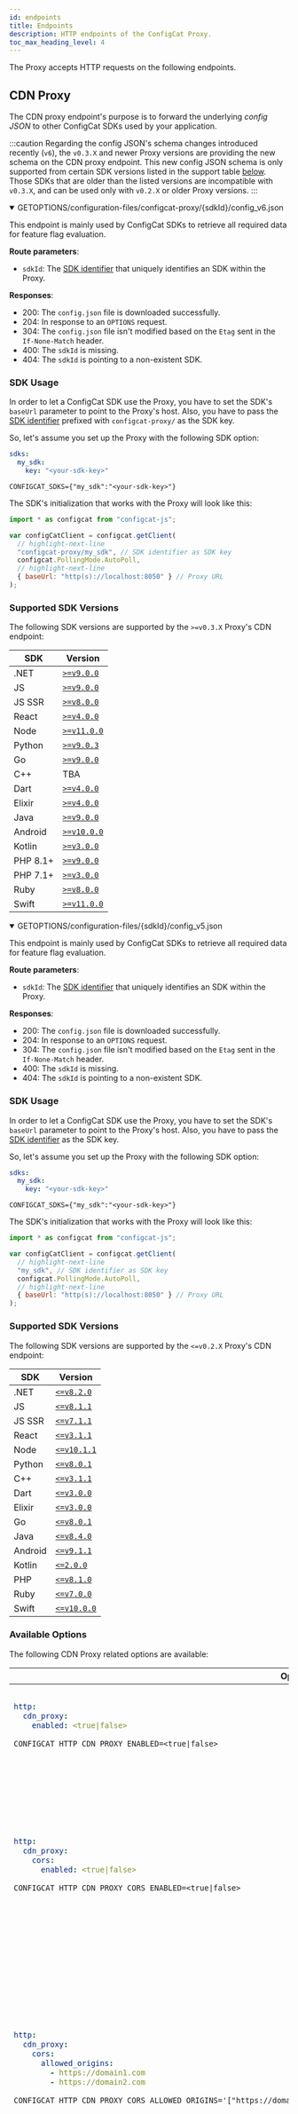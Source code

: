 ```yaml
---
id: endpoints
title: Endpoints
description: HTTP endpoints of the ConfigCat Proxy.
toc_max_heading_level: 4
---
```



The Proxy accepts HTTP requests on the following endpoints.

## CDN Proxy

The CDN proxy endpoint's purpose is to forward the underlying *config JSON* to other ConfigCat SDKs used by your application. 

:::caution
Regarding the config JSON's schema changes introduced recently (`v6`), the `v0.3.X` and newer Proxy versions are providing the new schema on the CDN proxy endpoint. 
This new config JSON schema is only supported from certain SDK versions listed in the support table [below](/advanced/proxy/endpoints/#supported-sdk-versions). 
Those SDKs that are older than the listed versions are incompatible with `v0.3.X`, and can be used only with `v0.2.X` or older Proxy versions.
:::

<Tabs groupId="versions">
<TabItem value="new" label="Proxy version 0.3.X or newer" default>

<details open>
  <summary><span className="endpoint"><span className="http-method green">GET</span><span className="http-method gray">OPTIONS</span>/configuration-files/configcat-proxy/&#123;sdkId&#125;/config_v6.json</span></summary>

This endpoint is mainly used by ConfigCat SDKs to retrieve all required data for feature flag evaluation. 

**Route parameters**:
- `sdkId`: The [SDK identifier](/advanced/proxy/proxy-overview/#sdk-identifier--sdk-key) that uniquely identifies an SDK within the Proxy.

**Responses**:
<ul className="responses">
  <li className="success"><span className="status">200</span>: The <code>config.json</code> file is downloaded successfully.</li>
  <li className="success"><span className="status">204</span>: In response to an <code>OPTIONS</code> request.</li>
  <li className="success"><span className="status">304</span>: The <code>config.json</code> file isn't modified based on the <code>Etag</code> sent in the <code>If-None-Match</code> header.</li>
  <li className="error"><span className="status">400</span>: The <code>sdkId</code> is missing.</li>
  <li className="error"><span className="status">404</span>: The <code>sdkId</code> is pointing to a non-existent SDK.</li>
</ul>
</details>

### SDK Usage

In order to let a ConfigCat SDK use the Proxy, you have to set the SDK's `baseUrl` parameter to point to the Proxy's host.
Also, you have to pass the [SDK identifier](/advanced/proxy/proxy-overview/#sdk-identifier--sdk-key) prefixed with `configcat-proxy/` as the SDK key.

So, let's assume you set up the Proxy with the following SDK option:

<Tabs groupId="yaml-env">
<TabItem value="yaml" label="YAML" default>

```yaml title="options.yml"
sdks:
  my_sdk:
    key: "<your-sdk-key>"
```

</TabItem>
<TabItem value="env-vars" label="Environment variables">

```shell
CONFIGCAT_SDKS={"my_sdk":"<your-sdk-key>"}
```

</TabItem>
</Tabs>

The SDK's initialization that works with the Proxy will look like this:

```js title="example.js"
import * as configcat from "configcat-js";

var configCatClient = configcat.getClient(
  // highlight-next-line
  "configcat-proxy/my_sdk", // SDK identifier as SDK key
  configcat.PollingMode.AutoPoll,
  // highlight-next-line
  { baseUrl: "http(s)://localhost:8050" } // Proxy URL
);
```

### Supported SDK Versions

The following SDK versions are supported by the `>=v0.3.X` Proxy's CDN endpoint:

|  SDK    | Version                                                                      |
| ------- |------------------------------------------------------------------------------|
| .NET    | [`>=v9.0.0`](https://github.com/configcat/.net-sdk/releases/tag/v9.0.0)      |
| JS      | [`>=v9.0.0`](https://github.com/configcat/js-sdk/releases/tag/v9.0.0)        |
| JS SSR  | [`>=v8.0.0`](https://github.com/configcat/js-ssr-sdk/releases/tag/v8.0.0)    |
| React   | [`>=v4.0.0`](https://github.com/configcat/react-sdk/releases/tag/v4.0.0)     |
| Node    | [`>=v11.0.0`](https://github.com/configcat/node-sdk/releases/tag/v11.0.0)    |
| Python  | [`>=v9.0.3`](https://github.com/configcat/python-sdk/releases/tag/v9.0.3)    |
| Go      | [`>=v9.0.0`](https://github.com/configcat/go-sdk/releases/tag/v9.0.0)        |
| C++     | TBA                                                                          |
| Dart    | [`>=v4.0.0`](https://github.com/configcat/dart-sdk/releases/tag/4.0.0)       |
| Elixir  | [`>=v4.0.0`](https://github.com/configcat/elixir-sdk/releases/tag/v4.0.0)    |
| Java    | [`>=v9.0.0`](https://github.com/configcat/java-sdk/releases/tag/v9.0.0)      |
| Android | [`>=v10.0.0`](https://github.com/configcat/android-sdk/releases/tag/v10.0.0) |
| Kotlin  | [`>=v3.0.0`](https://github.com/configcat/kotlin-sdk/releases/tag/3.0.0)     |
| PHP 8.1+ | [`>=v9.0.0`](https://github.com/configcat/php-sdk/releases/tag/v9.0.0)      |
| PHP 7.1+ | [`>=v3.0.0`](https://github.com/configcat/php7-sdk/releases/tag/v3.0.0)     |
| Ruby    | [`>=v8.0.0`](https://github.com/configcat/ruby-sdk/releases/tag/v8.0.0)      |
| Swift   | [`>=v11.0.0`](https://github.com/configcat/swift-sdk/releases/tag/11.0.0)    |

</TabItem>
<TabItem value="old" label="Proxy version 0.2.X or older">

<details open>
  <summary><span className="endpoint"><span className="http-method green">GET</span><span className="http-method gray">OPTIONS</span>/configuration-files/&#123;sdkId&#125;/config_v5.json</span></summary>

This endpoint is mainly used by ConfigCat SDKs to retrieve all required data for feature flag evaluation. 

**Route parameters**:
- `sdkId`: The [SDK identifier](/advanced/proxy/proxy-overview/#sdk-identifier--sdk-key) that uniquely identifies an SDK within the Proxy.

**Responses**:
<ul className="responses">
  <li className="success"><span className="status">200</span>: The <code>config.json</code> file is downloaded successfully.</li>
  <li className="success"><span className="status">204</span>: In response to an <code>OPTIONS</code> request.</li>
  <li className="success"><span className="status">304</span>: The <code>config.json</code> file isn't modified based on the <code>Etag</code> sent in the <code>If-None-Match</code> header.</li>
  <li className="error"><span className="status">400</span>: The <code>sdkId</code> is missing.</li>
  <li className="error"><span className="status">404</span>: The <code>sdkId</code> is pointing to a non-existent SDK.</li>
</ul>
</details>

### SDK Usage

In order to let a ConfigCat SDK use the Proxy, you have to set the SDK's `baseUrl` parameter to point to the Proxy's host.
Also, you have to pass the [SDK identifier](/advanced/proxy/proxy-overview/#sdk-identifier--sdk-key) as the SDK key.

So, let's assume you set up the Proxy with the following SDK option:

<Tabs groupId="yaml-env">
<TabItem value="yaml" label="YAML" default>

```yaml title="options.yml"
sdks:
  my_sdk:
    key: "<your-sdk-key>"
```

</TabItem>
<TabItem value="env-vars" label="Environment variables">

```shell
CONFIGCAT_SDKS={"my_sdk":"<your-sdk-key>"}
```

</TabItem>
</Tabs>

The SDK's initialization that works with the Proxy will look like this:

```js title="example.js"
import * as configcat from "configcat-js";

var configCatClient = configcat.getClient(
  // highlight-next-line
  "my_sdk", // SDK identifier as SDK key
  configcat.PollingMode.AutoPoll,
  // highlight-next-line
  { baseUrl: "http(s)://localhost:8050" } // Proxy URL
);
```

### Supported SDK Versions

The following SDK versions are supported by the `<=v0.2.X` Proxy's CDN endpoint:

|  SDK    | Version                                               |
| ------- | ----------------------------------------------------- |
| .NET    | [`<=v8.2.0`](https://github.com/configcat/.net-sdk/releases/tag/v8.2.0)    |
| JS      | [`<=v8.1.1`](https://github.com/configcat/js-sdk/releases/tag/v8.1.1)      |
| JS SSR  | [`<=v7.1.1`](https://github.com/configcat/js-ssr-sdk/releases/tag/v7.1.1)  |
| React   | [`<=v3.1.1`](https://github.com/configcat/react-sdk/releases/tag/v3.1.1)   |
| Node    | [`<=v10.1.1`](https://github.com/configcat/node-sdk/releases/tag/v10.1.1)  |
| Python  | [`<=v8.0.1`](https://github.com/configcat/python-sdk/releases/tag/v8.0.1)  |
| C++     | [`<=v3.1.1`](https://github.com/configcat/cpp-sdk/releases/tag/v3.1.1)     |
| Dart    | [`<=v3.0.0`](https://github.com/configcat/dart-sdk/releases/tag/3.0.0)     |
| Elixir  | [`<=v3.0.0`](https://github.com/configcat/elixir-sdk/releases/tag/v3.0.0)  |
| Go      | [`<=v8.0.1`](https://github.com/configcat/go-sdk/releases/tag/v8.0.1)      |
| Java    | [`<=v8.4.0`](https://github.com/configcat/java-sdk/releases/tag/v8.4.0)    |
| Android | [`<=v9.1.1`](https://github.com/configcat/android-sdk/releases/tag/v9.1.1) |
| Kotlin  | [`<=2.0.0`](https://github.com/configcat/kotlin-sdk/releases/tag/2.0.0)    |
| PHP     | [`<=v8.1.0`](https://github.com/configcat/php-sdk/releases/tag/v8.1.0)     |
| Ruby    | [`<=v7.0.0`](https://github.com/configcat/ruby-sdk/releases/tag/v7.0.0)    |
| Swift   | [`<=v10.0.0`](https://github.com/configcat/swift-sdk/releases/tag/10.0.0) |

</TabItem>
</Tabs>

### Available Options

The following CDN Proxy related options are available:

<table className="proxy-arg-table">
<thead><tr><th>Option</th><th>Default</th><th>Description</th></tr></thead>
<tbody>
<tr>
<td>

<Tabs groupId="yaml-env">
<TabItem value="yaml" label="YAML" default>

```yaml
http:
  cdn_proxy:
    enabled: <true|false>
```

</TabItem>
<TabItem value="env-vars" label="Environment variable">

```shell
CONFIGCAT_HTTP_CDN_PROXY_ENABLED=<true|false>
```

</TabItem>
</Tabs>

</td>
<td><code>true</code></td>
<td>Turns the hosting of the CDN proxy endpoint on/off. This endpoint can be used by other ConfigCat SDKs in your applications.</td>
</tr>

<tr>
<td>

<Tabs groupId="yaml-env">
<TabItem value="yaml" label="YAML" default>

```yaml
http:
  cdn_proxy:
    cors:
      enabled: <true|false>
```

</TabItem>
<TabItem value="env-vars" label="Environment variable">

```shell
CONFIGCAT_HTTP_CDN_PROXY_CORS_ENABLED=<true|false>
```

</TabItem>
</Tabs>

</td>
<td><code>true</code></td>
<td>Turns the sending of CORS headers on/off. It can be used to restrict access to specific domains. By default, the Proxy allows each origin by setting the <code>Access-Control-Allow-Origin</code> response header to the request's origin. You can override this functionality by restricting the allowed origins with the <code>allowed_origins</code> or <code>allowed_origins_regex</code> options.</td>
</tr>

<tr>
<td>

<Tabs groupId="yaml-env">
<TabItem value="yaml" label="YAML" default>

```yaml
http:
  cdn_proxy:
    cors:
      allowed_origins: 
        - https://domain1.com
        - https://domain2.com
```

</TabItem>
<TabItem value="env-vars" label="Environment variable">

```shell
CONFIGCAT_HTTP_CDN_PROXY_CORS_ALLOWED_ORIGINS='["https://domain1.com","https://domain2.com"]'
```

</TabItem>
</Tabs>

</td>
<td>-</td>
<td>List of allowed CORS origins. When it's set, the Proxy will include only that origin in the <code>Access-Control-Allow-Origin</code> response header which matches the request's <code>Origin</code>.<br/>
When there's no matching request origin and the <code>allowed_origins_regex</code> option is not set, the Proxy will set the <code>Access-Control-Allow-Origin</code> response header to the first item in the allowed origins list.</td>
</tr>

<tr>
<td>

<Tabs groupId="yaml-env">
<TabItem value="yaml" label="YAML" default>

```yaml
http:
  cdn_proxy:
    cors:
      allowed_origins_regex:
        patterns:
          - https:\/\/.*domain1\.com
          - https:\/\/.*domain2\.com
```

</TabItem>
<TabItem value="env-vars" label="Environment variable">

```shell
CONFIGCAT_HTTP_CDN_PROXY_CORS_ALLOWED_ORIGINS_REGEX_PATTERNS='["https:\\/\\/.*domain1\\.com","https:\\/\\/.*domain2\\.com"]'
```

</TabItem>
</Tabs>

</td>
<td>-</td>
<td>
List of regex patterns used to match allowed CORS origins. When it's set, the Proxy will match the request's <code>Origin</code> with the given regex patterns. When there's a match, the <code>Access-Control-Allow-Origin</code> response header will be set to the matched origin.<br/>
When there's no matching request origin, the Proxy will set the <code>Access-Control-Allow-Origin</code> response header to the <code>if_no_match</code> field's value.
<br/>The <code>if_no_match</code> option is mandatory if this option is used.<br/>When using the environment variable, the regex escape character must be doubled (<code>&#92;&#92;</code>) because it's parsed as a JSON list and <code>&#92;</code> is also a JSON escape character.
</td>
</tr>

<tr>
<td>

<Tabs groupId="yaml-env">
<TabItem value="yaml" label="YAML" default>

```yaml
http:
  cdn_proxy:
    cors:
      allowed_origins_regex:
        if_no_match: https://domain1.com
```

</TabItem>
<TabItem value="env-vars" label="Environment variable">

```shell
CONFIGCAT_HTTP_CDN_PROXY_CORS_ALLOWED_ORIGINS_REGEX_IF_NO_MATCH="https://domain1.com"
```

</TabItem>
</Tabs>

</td>
<td>-</td>
<td>Required when the previous <code>patterns</code> option is set. It's value is used in the <code>Access-Control-Allow-Origin</code> header when an incoming request's <code>Origin</code> doesn't match with any previously configured regex patterns.</td>
</tr>

<tr>
<td>

<Tabs groupId="yaml-env">
<TabItem value="yaml" label="YAML" default>

```yaml
http:
  cdn_proxy:
    headers:
      Custom-Header-Name: "<header-value>"
```

</TabItem>
<TabItem value="env-vars" label="Environment variable">

```shell
CONFIGCAT_HTTP_CDN_PROXY_HEADERS='{"Custom-Header-Name":"<header-value>"}'
```

</TabItem>
</Tabs>

</td>
<td>-</td>
<td>Additional headers that must be sent back on each CDN proxy endpoint response.</td>
</tr>

</tbody>
</table>

## API

The API endpoints are for server side feature flag evaluation.

<details>
  <summary><span className="endpoint"><span className="http-method blue">POST</span><span className="http-method gray">OPTIONS</span>/api/&#123;sdkId&#125;/eval</span></summary>

This endpoint evaluates a single feature flag identified by a `key` with the given [User Object](/targeting/user-object). 

**Route parameters**:
- `sdkId`: The [SDK identifier](/advanced/proxy/proxy-overview/#sdk-identifier--sdk-key) that uniquely identifies an SDK within the Proxy.  

**Request body**:
```json
{
  "key": "<feature-flag-key>",
  "user": {
    "Identifier": "<user-id>",
    "Rating": 4.5,
    "Roles": ["Role1","Role2"],
    // any other attribute
  }
}
```

The type of the `user` object's fields can only be `string`, `number`, or `string[]`.

**Responses**:
<ul className="responses">
<li className="success"><span className="status">200</span>: The feature flag evaluation finished successfully.</li>
<div className="response-body">Response body:</div>

```json
{
  "value": <evaluated-value>,
  "variationId": "<variation-id>"
}
```

<li className="success"><span className="status">204</span>: In response to an <code>OPTIONS</code> request.</li>
<li className="error"><span className="status">400</span>: The <code>sdkId</code> or the <code>key</code> from the request body is missing.</li>
<li className="error"><span className="status">404</span>: The <code>sdkId</code> is pointing to a non-existent SDK.</li>
</ul>

</details>

<details>
  <summary><span className="endpoint"><span className="http-method blue">POST</span><span className="http-method gray">OPTIONS</span>/api/&#123;sdkId&#125;/eval-all</span></summary>

This endpoint evaluates all feature flags with the given [User Object](/targeting/user-object). 

**Route parameters**:
- `sdkId`: The [SDK identifier](/advanced/proxy/proxy-overview/#sdk-identifier--sdk-key) that uniquely identifies an SDK within the Proxy.  

**Request body**:
```json
{
  "key": "<feature-flag-key>",
  "user": {
    "Identifier": "<user-id>",
    "Rating": 4.5,
    "Roles": ["Role1","Role2"],
    // any other attribute
  }
}
```

The type of the `user` object's fields can only be `string`, `number`, or `string[]`.

**Responses**:
<ul className="responses">
<li className="success"><span className="status">200</span>: The evaluation of all feature flags finished successfully.</li>
<div className="response-body">Response body:</div>

```json
{
  "feature-flag-key-1": {
    "value": <evaluated-value>,
    "variationId": "<variation-id>"
  },
  "feature-flag-key-2": {
    "value": <evaluated-value>,
    "variationId": "<variation-id>"
  }
}
```

<li className="success"><span className="status">204</span>: In response to an <code>OPTIONS</code> request.</li>
<li className="error"><span className="status">400</span>: The <code>sdkId</code> is missing.</li>
<li className="error"><span className="status">404</span>: The <code>sdkId</code> is pointing to a non-existent SDK.</li>
</ul>

</details>

<details>
  <summary><span className="endpoint"><span className="http-method blue">POST</span><span className="http-method gray">OPTIONS</span>/api/&#123;sdkId&#125;/refresh</span></summary>

This endpoint commands the underlying SDK to download the latest available *config JSON*. 

**Route parameters**:
- `sdkId`: The [SDK identifier](/advanced/proxy/proxy-overview/#sdk-identifier--sdk-key) that uniquely identifies an SDK within the Proxy.  

**Responses**:
<ul className="responses">
<li className="success"><span className="status">200</span>: The refresh was successful.</li>
<li className="success"><span className="status">204</span>: In response to an <code>OPTIONS</code> request.</li>
<li className="error"><span className="status">400</span>: The <code>sdkId</code> is missing.</li>
<li className="error"><span className="status">404</span>: The <code>sdkId</code> is pointing to a non-existent SDK.</li>
</ul>

</details>

<details>
  <summary><span className="endpoint"><span className="http-method green">GET</span><span className="http-method gray">OPTIONS</span>/api/&#123;sdkId&#125;/keys</span></summary>

This endpoint returns all feature flag keys belonging to the given [SDK identifier](/advanced/proxy/proxy-overview/#sdk-identifier--sdk-key). 

**Route parameters**:
- `sdkId`: The [SDK identifier](/advanced/proxy/proxy-overview/#sdk-identifier--sdk-key) that uniquely identifies an SDK within the Proxy.  

**Responses**:
<ul className="responses">
<li className="success"><span className="status">200</span>: The keys are returned successfully.</li>
<div className="response-body">Response body:</div>

```json
{
  "keys": [
    "feature-flag-key-1",
    "feature-flag-key-1"
  ]
}
```

<li className="success"><span className="status">204</span>: In response to an <code>OPTIONS</code> request.</li>
<li className="error"><span className="status">400</span>: The <code>sdkId</code> is missing.</li>
<li className="error"><span className="status">404</span>: The <code>sdkId</code> is pointing to a non-existent SDK.</li>
</ul>

</details>

### Available Options

The following API related options are available:

<table className="proxy-arg-table">
<thead><tr><th>Option</th><th>Default</th><th>Description</th></tr></thead>
<tbody>
<tr>
<td>

<Tabs groupId="yaml-env">
<TabItem value="yaml" label="YAML" default>

```yaml
http:
  api:
    enabled: <true|false>
```

</TabItem>
<TabItem value="env-vars" label="Environment variable">

```shell
CONFIGCAT_HTTP_API_ENABLED=<true|false>
```

</TabItem>
</Tabs>

</td>
<td><code>true</code></td>
<td>Turns the hosting of the API endpoints on/off. These endpoints can be used for server side feature flag evaluation.</td>
</tr>

<tr>
<td>

<Tabs groupId="yaml-env">
<TabItem value="yaml" label="YAML" default>

```yaml
http:
  api:
    cors:
      enabled: <true|false>
```

</TabItem>
<TabItem value="env-vars" label="Environment variable">

```shell
CONFIGCAT_HTTP_API_CORS_ENABLED=<true|false>
```

</TabItem>
</Tabs>

</td>
<td><code>true</code></td>
<td>Turns the sending of CORS headers on/off. It can be used to restrict access to specific domains. By default, the Proxy allows each origin by setting the <code>Access-Control-Allow-Origin</code> response header to the request's origin. You can override this functionality by restricting the allowed origins with the <code>allowed_origins</code> or <code>allowed_origins_regex</code> options.</td>
</tr>

<tr>
<td>

<Tabs groupId="yaml-env">
<TabItem value="yaml" label="YAML" default>

```yaml
http:
  api:
    cors:
      allowed_origins: 
        - https://domain1.com
        - https://domain2.com
```

</TabItem>
<TabItem value="env-vars" label="Environment variable">

```shell
CONFIGCAT_HTTP_API_CORS_ALLOWED_ORIGINS='["https://domain1.com","https://domain2.com"]'
```

</TabItem>
</Tabs>

</td>
<td>-</td>
<td>List of allowed CORS origins. When it's set, the Proxy will include only that origin in the <code>Access-Control-Allow-Origin</code> response header which matches the request's <code>Origin</code>.<br/>
When there's no matching request origin and the <code>allowed_origins_regex</code> option is not set, the Proxy will set the <code>Access-Control-Allow-Origin</code> response header to the first item in the allowed origins list.</td>
</tr>

<tr>
<td>

<Tabs groupId="yaml-env">
<TabItem value="yaml" label="YAML" default>

```yaml
http:
  api:
    cors:
      allowed_origins_regex:
        patterns:
          - https:\/\/.*domain1\.com
          - https:\/\/.*domain2\.com
```

</TabItem>
<TabItem value="env-vars" label="Environment variable">

```shell
CONFIGCAT_HTTP_API_CORS_ALLOWED_ORIGINS_REGEX_PATTERNS='["https:\\/\\/.*domain1\\.com","https:\\/\\/.*domain2\\.com"]'
```

</TabItem>
</Tabs>

</td>
<td>-</td>
<td>
List of regex patterns used to match allowed CORS origins. When it's set, the Proxy will match the request's <code>Origin</code> with the given regex patterns. When there's a match, the <code>Access-Control-Allow-Origin</code> response header will be set to the matched origin.<br/>
When there's no matching request origin, the Proxy will set the <code>Access-Control-Allow-Origin</code> response header to the <code>if_no_match</code> field's value.
<br/>The <code>if_no_match</code> option is mandatory if this option is used.<br/>When using the environment variable, the regex escape character must be doubled (<code>&#92;&#92;</code>) because it's parsed as a JSON list and <code>&#92;</code> is also a JSON escape character.
</td>
</tr>

<tr>
<td>

<Tabs groupId="yaml-env">
<TabItem value="yaml" label="YAML" default>

```yaml
http:
  api:
    cors:
      allowed_origins_regex:
        if_no_match: https://domain1.com
```

</TabItem>
<TabItem value="env-vars" label="Environment variable">

```shell
CONFIGCAT_HTTP_API_CORS_ALLOWED_ORIGINS_REGEX_IF_NO_MATCH="https://domain1.com"
```

</TabItem>
</Tabs>

</td>
<td>-</td>
<td>Required when the previous <code>patterns</code> option is set. It's value is used in the <code>Access-Control-Allow-Origin</code> header when an incoming request's <code>Origin</code> doesn't match with any previously configured regex patterns.</td>
</tr>

<tr>
<td>

<Tabs groupId="yaml-env">
<TabItem value="yaml" label="YAML" default>

```yaml
http:
  api:
    headers:
      Custom-Header-Name: "<header-value>"
```

</TabItem>
<TabItem value="env-vars" label="Environment variable">

```shell
CONFIGCAT_HTTP_API_HEADERS='{"Custom-Header-Name":"<header-value>"}'
```

</TabItem>
</Tabs>

</td>
<td>-</td>
<td>Additional headers that must be sent back on each API endpoint response.</td>
</tr>

<tr>
<td>

<Tabs groupId="yaml-env">
<TabItem value="yaml" label="YAML" default>

```yaml
http:
  api:
    auth_headers:
      X-API-KEY: "<auth-value>"
```

</TabItem>
<TabItem value="env-vars" label="Environment variable">

```shell
CONFIGCAT_HTTP_API_AUTH_HEADERS='{"X-API-KEY":"<auth-value>"}'
```

</TabItem>
</Tabs>

</td>
<td>-</td>
<td>Additional headers that must be on each request sent to the API endpoints. If the request doesn't include the specified header, or the values are not matching, the Proxy will respond with a <code>401</code> HTTP status code.</td>
</tr>

</tbody>
</table>

## SSE

The SSE endpoint allows you to subscribe for feature flag value changes through <a target="blank" href="https://developer.mozilla.org/en-US/docs/Web/API/Server-sent_events/Using_server-sent_events">Server-Sent Events</a> connections.

<details>
  <summary><span className="endpoint"><span className="http-method green">GET</span><span className="http-method gray">OPTIONS</span>/sse/&#123;sdkId&#125;/eval/&#123;data&#125;</span></summary> 

This endpoint subscribes to a single flag's changes. Whenever the watched flag's value changes, the Proxy sends the new value to each connected client.

**Route parameters**:
- `sdkId`: The [SDK identifier](/advanced/proxy/proxy-overview/#sdk-identifier--sdk-key) that uniquely identifies an SDK within the Proxy.  
- `data`: The `base64` encoded input data for feature flag evaluation that must contain the feature flag's key and a [User Object](/targeting/user-object).

**Responses**:
<ul className="responses">
<li className="success"><span className="status">200</span>: The SSE connection established successfully.</li>
<div className="response-body">Response body:</div>

```json
{
  "value": <evaluated-value>,
  "variationId": "<variation-id>"
}
```

<li className="success"><span className="status">204</span>: In response to an <code>OPTIONS</code> request.</li>
<li className="error"><span className="status">400</span>: The <code>sdkId</code>, <code>data</code>, or the <code>key</code> attribute of <code>data</code> is missing.</li>
<li className="error"><span className="status">404</span>: The <code>sdkId</code> is pointing to a non-existent SDK.</li>
</ul>

**Example**:
```js title="example.js"
const rawData = {
  key: "<feature-flag-key>",
  user: { // field types can only be `string`, `number`, or `string[]`.
    Identifier: "<user-id>",
    Rating: 4.5,
    Roles: ["Role1","Role2"],
    // any other attribute
  }
}

const data = btoa(JSON.stringify(rawData))
const evtSource = new EventSource("http(s)://localhost:8050/sse/my_sdk/eval/" + data);
evtSource.onmessage = (event) => {
  console.log(event.data); // {"value":<evaluated-value>,"variationId":"<variation-id>"}
};
```

</details>

<details>
  <summary><span className="endpoint"><span className="http-method green">GET</span><span className="http-method gray">OPTIONS</span>/sse/&#123;sdkId&#125;/eval-all/&#123;data&#125;</span></summary> 

This endpoint subscribes to all feature flags' changes behind the given [SDK identifier](/advanced/proxy/proxy-overview/#sdk-identifier--sdk-key). When any of the watched flags' value change, the Proxy sends its new value to each connected client.

**Route parameters**:
- `sdkId`: The [SDK identifier](/advanced/proxy/proxy-overview/#sdk-identifier--sdk-key) that uniquely identifies an SDK within the Proxy.  
- `data`: **Optional**. The `base64` encoded input data for feature flag evaluation that contains a [User Object](/targeting/user-object).

**Responses**:
<ul className="responses">
<li className="success"><span className="status">200</span>: The SSE connection established successfully.</li>
<div className="response-body">Response body:</div>

```json
{
  "feature-flag-key-1": {
    "value": <evaluated-value>,
    "variationId": "<variation-id>"
  },
  "feature-flag-key-2": {
    "value": <evaluated-value>,
    "variationId": "<variation-id>"
  }
}
```

<li className="success"><span className="status">204</span>: In response to an <code>OPTIONS</code> request.</li>
<li className="error"><span className="status">400</span>: The <code>sdkId</code> is missing.</li>
<li className="error"><span className="status">404</span>: The <code>sdkId</code> is pointing to a non-existent SDK.</li>
</ul>

**Example**:
```js title="example.js"
const rawData = {
  user: { // field types can only be `string`, `number`, or `string[]`.
    Identifier: "<user-id>",
    Rating: 4.5,
    Roles: ["Role1","Role2"],
    // any other attribute
  }
}

const data = btoa(JSON.stringify(rawData))
const evtSource = new EventSource("http(s)://localhost:8050/sse/my_sdk/eval-all/" + data);
evtSource.onmessage = (event) => {
  console.log(event.data); // {"feature-flag-key":{"value":<evaluated-value>,"variationId":"<variation-id>"}}
};
```

</details>

### Available Options

The following SSE related options are available:

<table className="proxy-arg-table">
<thead><tr><th>Option</th><th>Default</th><th>Description</th></tr></thead>
<tbody>
<tr>
<td>

<Tabs groupId="yaml-env">
<TabItem value="yaml" label="YAML" default>

```yaml
http:
  sse:
    enabled: <true|false>
```

</TabItem>
<TabItem value="env-vars" label="Environment variable">

```shell
CONFIGCAT_HTTP_SSE_ENABLED=<true|false>
```

</TabItem>
</Tabs>

</td>
<td><code>true</code></td>
<td>Turns the hosting of the SSE endpoint on/off, This endpoint can be used to stream feature flag value changes.</td>
</tr>

<tr>
<td>

<Tabs groupId="yaml-env">
<TabItem value="yaml" label="YAML" default>

```yaml
http:
  sse:
    cors:
      enabled: <true|false>
```

</TabItem>
<TabItem value="env-vars" label="Environment variable">

```shell
CONFIGCAT_HTTP_SSE_CORS_ENABLED=<true|false>
```

</TabItem>
</Tabs>

</td>
<td><code>true</code></td>
<td>Turns the sending of CORS headers on/off. It can be used to restrict access to specific domains. By default, the Proxy allows each origin by setting the <code>Access-Control-Allow-Origin</code> response header to the request's origin. You can override this functionality by restricting the allowed origins with the <code>allowed_origins</code> or <code>allowed_origins_regex</code> options.</td>
</tr>

<tr>
<td>

<Tabs groupId="yaml-env">
<TabItem value="yaml" label="YAML" default>

```yaml
http:
  sse:
    cors:
      allowed_origins: 
        - https://domain1.com
        - https://domain2.com
```

</TabItem>
<TabItem value="env-vars" label="Environment variable">

```shell
CONFIGCAT_HTTP_SSE_CORS_ALLOWED_ORIGINS='["https://domain1.com","https://domain2.com"]'
```

</TabItem>
</Tabs>

</td>
<td>-</td>
<td>List of allowed CORS origins. When it's set, the Proxy will include only that origin in the <code>Access-Control-Allow-Origin</code> response header which matches the request's <code>Origin</code>.<br/>
When there's no matching request origin and the <code>allowed_origins_regex</code> option is not set, the Proxy will set the <code>Access-Control-Allow-Origin</code> response header to the first item in the allowed origins list.</td>
</tr>

<tr>
<td>

<Tabs groupId="yaml-env">
<TabItem value="yaml" label="YAML" default>

```yaml
http:
  sse:
    cors:
      allowed_origins_regex:
        patterns:
          - https:\/\/.*domain1\.com
          - https:\/\/.*domain2\.com
```

</TabItem>
<TabItem value="env-vars" label="Environment variable">

```shell
CONFIGCAT_HTTP_SSE_CORS_ALLOWED_ORIGINS_REGEX_PATTERNS='["https:\\/\\/.*domain1\\.com","https:\\/\\/.*domain2\\.com"]'
```

</TabItem>
</Tabs>

</td>
<td>-</td>
<td>
List of regex patterns used to match allowed CORS origins. When it's set, the Proxy will match the request's <code>Origin</code> with the given regex patterns. When there's a match, the <code>Access-Control-Allow-Origin</code> response header will be set to the matched origin.<br/>
When there's no matching request origin, the Proxy will set the <code>Access-Control-Allow-Origin</code> response header to the <code>if_no_match</code> field's value.<br/>The <code>if_no_match</code> option is mandatory if this option is used.<br/>When using the environment variable, the regex escape character must be doubled (<code>&#92;&#92;</code>) because it's parsed as a JSON list and <code>&#92;</code> is also a JSON escape character.
</td>
</tr>

<tr>
<td>

<Tabs groupId="yaml-env">
<TabItem value="yaml" label="YAML" default>

```yaml
http:
  sse:
    cors:
      allowed_origins_regex:
        if_no_match: https://domain1.com
```

</TabItem>
<TabItem value="env-vars" label="Environment variable">

```shell
CONFIGCAT_HTTP_SSE_CORS_ALLOWED_ORIGINS_REGEX_IF_NO_MATCH="https://domain1.com"
```

</TabItem>
</Tabs>

</td>
<td>-</td>
<td>Required when the previous <code>patterns</code> option is set. It's value is used in the <code>Access-Control-Allow-Origin</code> header when an incoming request's <code>Origin</code> doesn't match with any previously configured regex patterns.</td>
</tr>

<tr>
<td>

<Tabs groupId="yaml-env">
<TabItem value="yaml" label="YAML" default>

```yaml
http:
  sse:
    headers:
      Custom-Header-Name: "<header-value>"
```

</TabItem>
<TabItem value="env-vars" label="Environment variable">

```shell
CONFIGCAT_HTTP_SSE_HEADERS='{"Custom-Header-Name":"<header-value>"}'
```

</TabItem>
</Tabs>

</td>
<td>-</td>
<td>Additional headers that must be sent back on each <a href="#sse">SSE endpoint</a> response.</td>
</tr>

<tr>
<td>

<Tabs groupId="yaml-env">
<TabItem value="yaml" label="YAML" default>

```yaml
http:
  sse:
    log:
      level: "<error|warn|info|debug>"
```

</TabItem>
<TabItem value="env-vars" label="Environment variable">

```shell
CONFIGCAT_HTTP_SSE_LOG_LEVEL="<error|warn|info|debug>"
```

</TabItem>
</Tabs>

</td>
<td><code>warn</code></td>
<td>The verbosity of the SSE related logs.<br />Possible values: <code>error</code>, <code>warn</code>, <code>info</code> or <code>debug</code>.</td>
</tr>

</tbody>
</table>

## Webhook

Through the webhook endpoint, you can notify the Proxy about the availability of new feature flag evaluation data. Also, with the appropriate [SDK options](/advanced/proxy/proxy-overview/#additional-sdk-options), the Proxy can [validate the signature](/advanced/notifications-webhooks/#verifying-webhook-requests) of each incoming webhook request.

<details open>
  <summary><span className="endpoint"><span className="http-method green">GET</span><span className="http-method blue">POST</span>/hook/&#123;sdkId&#125;</span></summary>

Notifies the Proxy that the SDK with the given [SDK identifier](/advanced/proxy/proxy-overview/#sdk-identifier--sdk-key) must refresh its *config JSON* to the latest version. 

**Route parameters**:
- `sdkId`: The [SDK identifier](/advanced/proxy/proxy-overview/#sdk-identifier--sdk-key) that uniquely identifies an SDK within the Proxy.  

**Responses**:
<ul className="responses">
<li className="success"><span className="status">200</span>: The Proxy accepted the notification.</li>
<li className="error"><span className="status">400</span>: The <code>sdkId</code> is missing or the <a href="/advanced/notifications-webhooks/#verifying-webhook-requests">webhook signature validation</a> failed.</li>
<li className="error"><span className="status">404</span>: The <code>sdkId</code> is pointing to a non-existent SDK.</li>
</ul>

</details>

### ConfigCat Dashboard

You can set up webhooks to invoke the Proxy on the <a target="blank" href="https://app.configcat.com/product/webhooks">Webhooks page</a> of the ConfigCat Dashboard.

<img  src="/docs/assets/proxy/webhook.png" alt="Webhook" />

### Available Options

The following webhook related options are available:

<table className="proxy-arg-table">
<thead><tr><th>Option</th><th>Default</th><th>Description</th></tr></thead>
<tbody>
<tr>
<td>

<Tabs groupId="yaml-env">
<TabItem value="yaml" label="YAML" default>

```yaml
http:
  webhook:
    enabled: <true|false>
```

</TabItem>
<TabItem value="env-vars" label="Environment variable">

```shell
CONFIGCAT_HTTP_WEBHOOK_ENABLED=<true|false>
```

</TabItem>
</Tabs>

</td>
<td><code>true</code></td>
<td>Turns the hosting of the Webhook endpoint on/off. This endpoint can be used to notify the Proxy about the availability of new feature flag evaluation data.</td>
</tr>

<tr>
<td>

<Tabs groupId="yaml-env">
<TabItem value="yaml" label="YAML" default>

```yaml
http:
  webhook:
    auth:
      user: "<auth-user>"
```

</TabItem>
<TabItem value="env-vars" label="Environment variable">

```shell
CONFIGCAT_HTTP_WEBHOOK_AUTH_USER="<auth-user>"
```

</TabItem>
</Tabs>

</td>
<td>-</td>
<td>Basic authentication user. The basic authentication webhook header can be set on the <a target="blank" href="https://app.configcat.com/product/webhooks">Webhooks page</a> of the ConfigCat Dashboard.</td>
</tr>

<tr>
<td>

<Tabs groupId="yaml-env">
<TabItem value="yaml" label="YAML" default>

```yaml
http:
  webhook:
    auth:
      password: "<auth-pass>"
```

</TabItem>
<TabItem value="env-vars" label="Environment variable">

```shell
CONFIGCAT_HTTP_WEBHOOK_AUTH_PASSWORD="<auth-pass>"
```

</TabItem>
</Tabs>

</td>
<td>-</td>
<td>Basic authentication password. The basic authentication webhook header can be set on the <a target="blank" href="https://app.configcat.com/product/webhooks">Webhooks page</a> of the ConfigCat Dashboard.</td>
</tr>

<tr>
<td>

<Tabs groupId="yaml-env">
<TabItem value="yaml" label="YAML" default>

```yaml
http:
  webhook:
    auth_headers:
      X-API-KEY: "<auth-value>"
```

</TabItem>
<TabItem value="env-vars" label="Environment variable">

```shell
CONFIGCAT_HTTP_WEBHOOK_AUTH_HEADERS='{"X-API-KEY":"<auth-value>"}'
```

</TabItem>
</Tabs>

</td>
<td>-</td>
<td>Additional headers that ConfigCat must send with each request to the Webhook endpoint. Webhook headers can be set on the <a target="blank" href="https://app.configcat.com/product/webhooks">Webhooks page</a> of the ConfigCat Dashboard.</td>
</tr>

</tbody>
</table>
